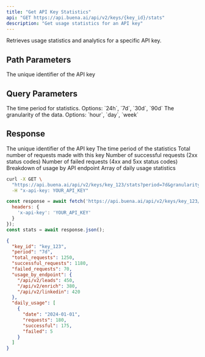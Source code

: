 ```yaml
---
title: "Get API Key Statistics"
api: "GET https://api.buena.ai/api/v2/keys/{key_id}/stats"
description: "Get usage statistics for an API key"
---
```


Retrieves usage statistics and analytics for a specific API key.

## Path Parameters

<ParamField path="key_id" type="string" required>
  The unique identifier of the API key
</ParamField>

## Query Parameters

<ParamField query="period" type="string" default="30d">
  The time period for statistics. Options: `24h`, `7d`, `30d`, `90d`
</ParamField>

<ParamField query="granularity" type="string" default="day">
  The granularity of the data. Options: `hour`, `day`, `week`
</ParamField>

## Response

<ResponseField name="key_id" type="string">
  The unique identifier of the API key
</ResponseField>

<ResponseField name="period" type="string">
  The time period of the statistics
</ResponseField>

<ResponseField name="total_requests" type="number">
  Total number of requests made with this key
</ResponseField>

<ResponseField name="successful_requests" type="number">
  Number of successful requests (2xx status codes)
</ResponseField>

<ResponseField name="failed_requests" type="number">
  Number of failed requests (4xx and 5xx status codes)
</ResponseField>

<ResponseField name="usage_by_endpoint" type="object">
  Breakdown of usage by API endpoint
</ResponseField>

<ResponseField name="daily_usage" type="array">
  Array of daily usage statistics
</ResponseField>

<RequestExample>

```bash cURL
curl -X GET \
  "https://api.buena.ai/api/v2/keys/key_123/stats?period=7d&granularity=day" \
  -H "x-api-key: YOUR_API_KEY"
```

```javascript JavaScript
const response = await fetch('https://api.buena.ai/api/v2/keys/key_123/stats?period=7d&granularity=day', {
  headers: {
    'x-api-key': 'YOUR_API_KEY'
  }
});
const stats = await response.json();
```

</RequestExample>

<ResponseExample>

```json Response
{
  "key_id": "key_123",
  "period": "7d",
  "total_requests": 1250,
  "successful_requests": 1180,
  "failed_requests": 70,
  "usage_by_endpoint": {
    "/api/v2/leads": 450,
    "/api/v2/enrich": 380,
    "/api/v2/linkedin": 420
  },
  "daily_usage": [
    {
      "date": "2024-01-01",
      "requests": 180,
      "successful": 175,
      "failed": 5
    }
  ]
}
```

</ResponseExample>